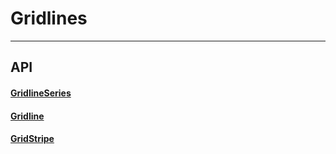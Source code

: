 
<Meta title="Docs/Advanced/Gridlines" />

# Gridlines

---

## API

#### [GridlineSeries](https://github.com/reaviz/reaviz/blob/master/src/common/Gridline/GridlineSeries.tsx)
<ArgsTable of={GridlineSeries} />

#### [Gridline](https://github.com/reaviz/reaviz/blob/master/src/common/Gridline/Gridline.tsx)
<ArgsTable of={Gridline} />

#### [GridStripe](https://github.com/reaviz/reaviz/blob/master/src/common/Gridline/GridStripe.tsx)
<ArgsTable of={GridStripe} />
